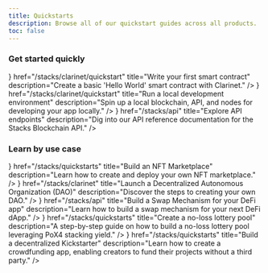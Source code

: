 ```yaml
---
title: Quickstarts
description: Browse all of our quickstart guides across all products.
toc: false
---
```



### <span className='font-light'>Get started</span> <span className='inline-flex items-center'>quickly <ChevronsRight className='ml-1' /></span>

<Cards className='sm:grid-cols-3'>
  <Card
    icon={<Play className='text-primary' />}
    href="/stacks/clarinet/quickstart"
    title="Write your first smart contract"
    description="Create a basic 'Hello World' smart contract with Clarinet."
  />
  <Card
    icon={<Terminal className='text-primary' />}
    href="/stacks/clarinet/quickstart"
    title="Run a local development environment"
    description="Spin up a local blockchain, API, and nodes for developing your app locally."
  />
  <Card
    icon={<Database className='text-primary' />}
    href="/stacks/api"
    title="Explore API endpoints"
    description="Dig into our API reference documentation for the Stacks Blockchain API."
  />
</Cards>

### <span className='font-light'>Learn by</span> <span className='inline-flex items-center'>use case <ChevronsRight className='ml-1' /></span>

<Cards className='sm:grid-cols-3'>
  <Card
    icon={<Store className='text-primary' />}
    href="/stacks/quickstarts"
    title="Build an NFT Marketplace"
    description="Learn how to create and deploy your own NFT marketplace."
  />
  <Card
    icon={<Scale className='text-primary' />}
    href="/stacks/clarinet"
    title="Launch a Decentralized Autonomous Organization (DAO)"
    description="Discover the steps to creating your own DAO."
  />
  <Card
    icon={<ArrowLeftRight className='text-primary' />}
    href="/stacks/api"
    title="Build a Swap Mechanism for your DeFi app"
    description="Learn how to build a swap mechanism for your next DeFi dApp."
  />
  <Card
    icon={<Ticket className='text-primary' />}
    href="/stacks/quickstarts"
    title="Create a no-loss lottery pool"
    description="A step-by-step guide on how to build a no-loss lottery pool leveraging PoX4 stacking yield."
  />
  <Card
    icon={<Banknote className='text-primary' />}
    href="/stacks/quickstarts"
    title="Build a decentralized Kickstarter"
    description="Learn how to create a crowdfunding app, enabling creators to fund their projects without a third party."
  />
</Cards>